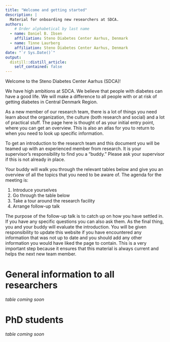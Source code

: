 ```yaml
---
title: "Welcome and getting started"
description: |
  Material for onboarding new researchers at SDCA.
authors:
    # Order alphabetical by last name
  - name: Daniel B. Ibsen
    affiliation: Steno Diabetes Center Aarhus, Denmark
  - name: Tinne Laurberg
    affiliation: Steno Diabetes Center Aarhus, Denmark
date: "`r Sys.Date()`"
output:
  distill::distill_article:
    self_contained: false
---
```


Welcome to the Steno Diabetes Center Aarhus (SDCA)!

We have high ambitions at SDCA. We believe that people with diabetes can have a
good life. We will make a difference to all people with or at risk of getting
diabetes in Central Denmark Region.

As a new member of our research team, there is a lot of things you need learn
about the organization, the culture (both research and social) and a lot of
practical stuff. The page here is thought of as your initial entry point, where
you can get an overview. This is also an atlas for you to return to when you
need to look up specific information.

To get an introduction to the research team and this document you will be teamed
up with an experienced member from research. It is your supervisor's
responsibility to find you a "buddy." Please ask your supervisor if this is not
already in place.

Your buddy will walk you through the relevant tables below and give you an
overview of all the topics that you need to be aware of. The agenda for the
meeting is:

1. Introduce yourselves
2. Go through the table below
3. Take a tour around the research facility
4. Arrange follow-up talk

The purpose of the follow-up talk is to catch up on how you have settled in. If you have any specific questions you can also ask them. As the final thing, you and your buddy will evaluate the introduction. You will be given responsibility to update this website if you have encountered  any information that was not up to date and you should add any other information you would have liked the page to contain. This is a very important step because it ensures that this material is always current and helps the next new team member.

# General information to all researchers

*table coming soon*

# PhD students

*table coming soon*

